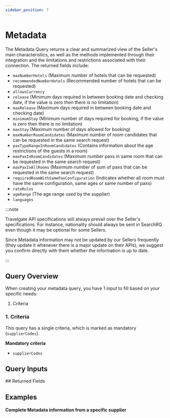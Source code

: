 ```yaml
---
sidebar_position: 7
---
```



























































# Metadata

The Metadata Query returns a clear and summarized view of the Seller's main characteristics, as well as the methods implemented through their integration and the limitations and restrictions associated with their connection. The returned fields include:

* `maxNumberHotels` (Maximum number of hotels that can be requested)
* `recommendedNumberHotels` (Recommended number of hotels that can be requested)
* `allowsCurrency`
* `release` (Minimum days required in between booking date and checking date, if the value is zero then there is no limitation)
* `maxRelease` (Maximum days required in between booking date and checking date)
* `minimumStay` (Minimum number of days required for booking, if the value is zero then there is no limitation)
* `maxStay` (Maximum number of days allowed for booking)
* `maxNumberRoomCandidates` (Maximum number of room candidates that can be requested in the same search request)
* `paxTypeRangeInRoomCandidates` (Contains information about the age restrictions of the guests in a room)
* `maxPaxInRoomCandidates` (Maximum number paxs in same room that can be requested in the same search request)
* `maxPaxInAllRooms` (Maximum number of sum of paxs that can be requested in the same search request)
* `requiredRoomWithSamePaxConfiguration` (Indicates whether all room must have the same configuration, same ages or same number of paxs)
* `rateRules`
* `ageRange` (The age range used by the supplier)
* `languages` 

:::note

Travelgate API specifications will always prevail over the Seller's specifications. For instance, nationality should always be sent in SearchRQ even though it may be optional for some Sellers.

Since Metadata information may not be updated by our Sellers frequently (they update it whenever there is a major update on their APIs), we suggest you confirm directly with them whether the information is up to date.

:::

## Query Overview

When creating your metadata query, you have 1 input to fill based on your specific needs:

1. Criteria

### 1. Criteria    

This query has a single criteria, which is marked as mandatory (`supplierCodes`).

**Mandatory criteria**
* `supplierCodes`

## Query Inputs

<HotelXMetadataQueryInput />
## Returned Fields

<MetadataConnection />


## Examples

#### Complete Metadata information from a specific supplier

<GraphqlSample query={metadataQuery} variables={metadataVariables} />
